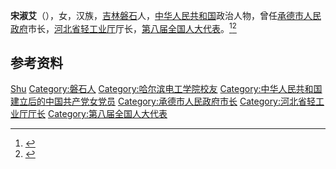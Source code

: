 {{Infobox officeholder
| 姓名          = 宋淑艾
| 性別                      = 女
| 民族                        =  [[汉族|汉族]]
| 出生日期                  = {{birth year and age|1944|9}}
| 出生地點                  = 
| 國籍                      = {{中华人民共和国}}
| 政黨                      = {{中国共产党}}
| 母校                      = [[哈尔滨电工学院|哈尔滨电工学院]]
}}
'''宋淑艾'''（{{bd|1944年|9月|}}），女，汉族，[[吉林|吉林]][[磐石|磐石]]人，[[中华人民共和国|中华人民共和国]]政治人物，曾任[[承德市人民政府|承德市人民政府]]市长，[[河北省轻工业厅|河北省轻工业厅]]厅长，[[第八届全国人大代表|第八届全国人大代表]]。<ref>{{Cite book|title=中华人民共和国职官志|author=何虎生, 李耀东, 向常福主编|publisher=中国社会出版社|year=2003|isbn=9787800883934|location=北京|pages=}}</ref><ref>{{Cite web|title=原中国证监会机关事务局局长－宋淑艾|url=http://xyw.hrbust.edu.cn/2010/0524/c2520a36110/page.htm|accessdate=2021-02-08|work=哈尔滨理工大学校友网}}</ref>

== 参考资料 ==
{{reflist}}

{{承德市市长}}

{{Authority control}}
{{DEFAULTSORT:Song宋}}
[[Category:宋姓|Shu]]
[[Category:磐石人|Category:磐石人]]
[[Category:哈尔滨电工学院校友|Category:哈尔滨电工学院校友]]
[[Category:中华人民共和国建立后的中国共产党女党员|Category:中华人民共和国建立后的中国共产党女党员]]
[[Category:承德市人民政府市长|Category:承德市人民政府市长]]
[[Category:河北省轻工业厅厅长|Category:河北省轻工业厅厅长]]
[[Category:第八届全国人大代表|Category:第八届全国人大代表]]

{{中国政治人物小作品}}